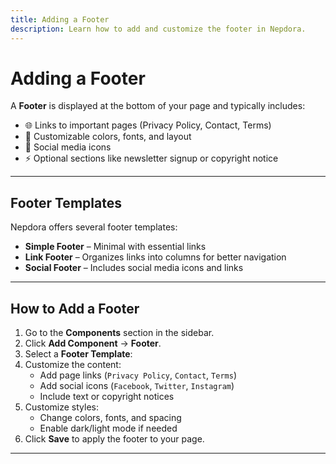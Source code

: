 ```yaml
---
title: Adding a Footer
description: Learn how to add and customize the footer in Nepdora.
---
```


# Adding a Footer

A **Footer** is displayed at the bottom of your page and typically includes:

- 🌐 Links to important pages (Privacy Policy, Contact, Terms)
- 🎨 Customizable colors, fonts, and layout
- 📱 Social media icons
- ⚡ Optional sections like newsletter signup or copyright notice

---

## Footer Templates

Nepdora offers several footer templates:

- **Simple Footer** – Minimal with essential links
- **Link Footer** – Organizes links into columns for better navigation
- **Social Footer** – Includes social media icons and links

---

## How to Add a Footer

1. Go to the **Components** section in the sidebar.
2. Click **Add Component** → **Footer**.
3. Select a **Footer Template**:
4. Customize the content:
   - Add page links (`Privacy Policy`, `Contact`, `Terms`)
   - Add social icons (`Facebook`, `Twitter`, `Instagram`)
   - Include text or copyright notices
5. Customize styles:
   - Change colors, fonts, and spacing
   - Enable dark/light mode if needed
6. Click **Save** to apply the footer to your page.

---

